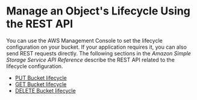 # Manage an Object's Lifecycle Using the REST API<a name="manage-lifecycle-using-rest"></a>

You can use the AWS Management Console to set the lifecycle configuration on your bucket\. If your application requires it, you can also send REST requests directly\. The following sections in the *Amazon Simple Storage Service API Reference* describe the REST API related to the lifecycle configuration\. 
+ [PUT Bucket lifecycle](https://docs.aws.amazon.com/AmazonS3/latest/API/RESTBucketPUTlifecycle.html)
+ [GET Bucket lifecycle](https://docs.aws.amazon.com/AmazonS3/latest/API/RESTBucketGETlifecycle.html)
+ [DELETE Bucket lifecycle](https://docs.aws.amazon.com/AmazonS3/latest/API/RESTBucketDELETElifecycle.html)